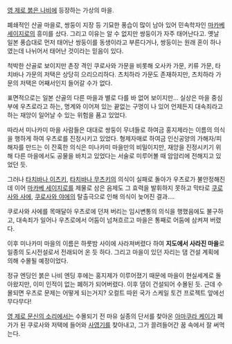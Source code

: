 [[영 제로 붉은 나비]]에 등장하는 가상의 마을.

폐쇄적인 산골 마을로, 쌍둥이 지장 등 기묘한 풍습이 많이 남아 있어 민속학자인 [[마카베 세이지로]]의 흥미를 샀다. 그리고 이유는 알 수 없지만 쌍둥이가 자주 태어난다고. 옛날 일본 풍습대로 먼저 태어난 쌍둥이를 동생이라고 부른다거나, 쌍둥이는 원래 혼이 하나였는데 나뉘어서 태어난 것이라는 믿음이 있다.

척박한 산골로 보이지만 촌장 격인 쿠로사와 가문을 비롯해 오사카 가문, 키류 가문, 타치바나 가문의 저택은 상당히 으리으리하다. 츠치하라 가문도 존재하지만, 츠치하라 가문의 저택은 어째서인지 들어갈 수가 없다. 

표면적으로는 일본 산골의 다른 마을과 별로 다를 바 없어 보이지만...
실상은 마을 중심부에 우츠로라고 하는, 명계와 이어져 있는 끝없는 구멍이 나 있어 언제든지 대속죄라고 하는 재앙이 일어날 수 있는 위험을 품고 있었다.

따라서 미나카미 마을 사람들은 대대로 쌍둥이 무녀들로 하여금 홍지제라는 이름의 의식을 행하게 하여 우츠로를 진정시키고 있었다. 형제자매로 하여금 인신공양의 가해자/피해자를 만드는 이 잔혹한 의식은 미나카미 마을만의 비밀이지만, 재앙을 진정시키기 위해 다른 마을에서도 공물을 바치고 있었다는 서술로 미루어볼 때 암암리에 전해지고 있었던 듯.

그러나 [[타치바나 이츠키]], [[타치바나 무츠키]]의 의식이 실패로 돌아가 우츠로가 불안정해진 데 이어 [[마카베 세이지로]]를 제물로 삼은 음제도 그 효력을 발휘하지 못하고 막타로 [[쿠로사와 사에]], [[쿠로사와 야에]]의 탈출극으로 인해 의식이 늦어진 결과....

쿠로사와 사에를 목매달아 우츠로에 던져 버리는 임시변통의 의식을 행했음에도 불구하고, 대속죄가 일어나 우츠로에서 어둠이 넘쳐흐르고 마을은 통째로 어둠에 삼켜져 버렸다.

이후 미나카미 마을의 이름은 하룻밤 사이에 사라져버렸다 하여 '''지도에서 사라진 마을'''로 일종의 도시전설로서 전래되어 온 듯 하다.
그리고 마을이 있던 자리는 댐 건설 계획에 의해 수몰될 예정이었다.


정규 엔딩인 붉은 나비 엔딩 후에는 홍지제가 이루어졌기 때문에 마을이 현실세계로 돌아왔지만, 이미 인적이 없는 폐허가 되어버렸다. 이후 댐이 건설되어 수몰된 듯. 근데 수몰되면 우츠로 문제는 어떻게 되는거지?  오컬트 따윈 국가 스케일 토건 프로젝트 앞에선 무다무다!

[[영 제로 문신의 소리]]에서는 수몰되기 전 마유 실종의 단서를 찾아온 [[아마쿠라 케이]]가 폐가가 된 쿠로사와 저택에 들어와 [[사영기]]를 찾아내고, 그가 끌려들어간 꿈 속에서 잘 써먹는다.
